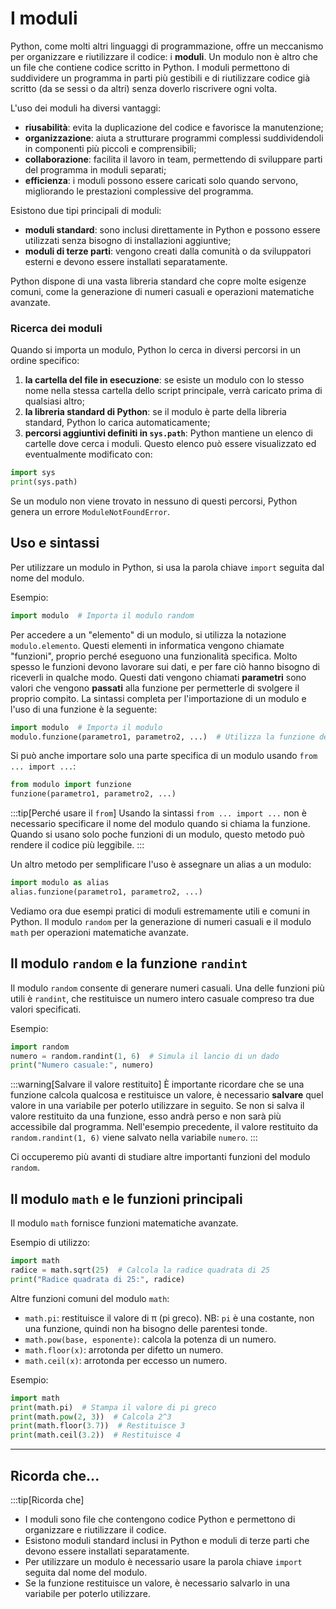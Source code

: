 # I moduli

Python, come molti altri linguaggi di programmazione, offre un meccanismo per organizzare e riutilizzare il codice: i **moduli**. Un modulo non è altro che un file che contiene codice scritto in Python. I moduli permettono di suddividere un programma in parti più gestibili e di riutilizzare codice già scritto (da se sessi o da altri) senza doverlo riscrivere ogni volta.

L'uso dei moduli ha diversi vantaggi:
- **riusabilità**: evita la duplicazione del codice e favorisce la manutenzione;
- **organizzazione**: aiuta a strutturare programmi complessi suddividendoli in componenti più piccoli e comprensibili;
- **collaborazione**: facilita il lavoro in team, permettendo di sviluppare parti del programma in moduli separati;
- **efficienza**: i moduli possono essere caricati solo quando servono, migliorando le prestazioni complessive del programma.

Esistono due tipi principali di moduli:
- **moduli standard**: sono inclusi direttamente in Python e possono essere utilizzati senza bisogno di installazioni aggiuntive;
- **moduli di terze parti**: vengono creati dalla comunità o da sviluppatori esterni e devono essere installati separatamente.

Python dispone di una vasta libreria standard che copre molte esigenze comuni, come la generazione di numeri casuali e operazioni matematiche avanzate.

### Ricerca dei moduli
Quando si importa un modulo, Python lo cerca in diversi percorsi in un ordine specifico:
1. **la cartella del file in esecuzione**: se esiste un modulo con lo stesso nome nella stessa cartella dello script principale, verrà caricato prima di qualsiasi altro;
2. **la libreria standard di Python**: se il modulo è parte della libreria standard, Python lo carica automaticamente;
3. **percorsi aggiuntivi definiti in `sys.path`**: Python mantiene un elenco di cartelle dove cerca i moduli. Questo elenco può essere visualizzato ed eventualmente modificato con:

```python
import sys
print(sys.path)
```

Se un modulo non viene trovato in nessuno di questi percorsi, Python genera un errore `ModuleNotFoundError`.

## Uso e sintassi

Per utilizzare un modulo in Python, si usa la parola chiave `import` seguita dal nome del modulo.

Esempio:
```python
import modulo  # Importa il modulo random
```

Per accedere a un "elemento" di un modulo, si utilizza la notazione `modulo.elemento`. Questi elementi in informatica vengono chiamate "funzioni", proprio perché eseguono una funzionalità specifica. Molto spesso le funzioni devono lavorare sui dati, e per fare ciò hanno bisogno di riceverli in qualche modo. Questi dati vengono chiamati **parametri** sono valori che vengono **passati** alla funzione per permetterle di svolgere il proprio compito. La sintassi completa per l'importazione di un modulo e l'uso di una funzione è la seguente:
```python
import modulo  # Importa il modulo
modulo.funzione(parametro1, parametro2, ...)  # Utilizza la funzione del modulo
```

Si può anche importare solo una parte specifica di un modulo usando `from ... import ...`:
```python
from modulo import funzione
funzione(parametro1, parametro2, ...)
```
:::tip[Perché usare il `from`]
Usando la sintassi `from ... import ...` non è necessario specificare il nome del modulo quando si chiama la funzione. Quando si usano solo poche funzioni di un modulo, questo metodo può rendere il codice più leggibile.
:::

Un altro metodo per semplificare l'uso è assegnare un alias a un modulo:
```python
import modulo as alias
alias.funzione(parametro1, parametro2, ...)
```
Vediamo ora due esempi pratici di moduli estremamente utili e comuni in Python. Il modulo `random` per la generazione di numeri casuali e il modulo `math` per operazioni matematiche avanzate.

## Il modulo `random` e la funzione `randint`

Il modulo `random` consente di generare numeri casuali. Una delle funzioni più utili è `randint`, che restituisce un numero intero casuale compreso tra due valori specificati.

Esempio:
```python
import random
numero = random.randint(1, 6)  # Simula il lancio di un dado
print("Numero casuale:", numero)
```
:::warning[Salvare il valore restituito]
È importante ricordare che se una funzione calcola qualcosa e restituisce un valore, è necessario **salvare** quel valore in una variabile per poterlo utilizzare in seguito. Se non si salva il valore restituito da una funzione, esso andrà perso e non sarà più accessibile dal programma. Nell'esempio precedente, il valore restituito da `random.randint(1, 6)` viene salvato nella variabile `numero`.
:::

Ci occuperemo più avanti di studiare altre importanti funzioni del modulo `random`.

## Il modulo `math` e le funzioni principali

Il modulo `math` fornisce funzioni matematiche avanzate.

Esempio di utilizzo:
```python
import math
radice = math.sqrt(25)  # Calcola la radice quadrata di 25
print("Radice quadrata di 25:", radice)
```

Altre funzioni comuni del modulo `math`:
- `math.pi`: restituisce il valore di π (pi greco). NB: `pi` è una costante, non una funzione, quindi non ha bisogno delle parentesi tonde.
- `math.pow(base, esponente)`: calcola la potenza di un numero.
- `math.floor(x)`: arrotonda per difetto un numero.
- `math.ceil(x)`: arrotonda per eccesso un numero.

Esempio:
```python
import math
print(math.pi)  # Stampa il valore di pi greco
print(math.pow(2, 3))  # Calcola 2^3
print(math.floor(3.7))  # Restituisce 3
print(math.ceil(3.2))  # Restituisce 4
```
---
## Ricorda che...
:::tip[Ricorda che]
- I moduli sono file che contengono codice Python e permettono di organizzare e riutilizzare il codice.
- Esistono moduli standard inclusi in Python e moduli di terze parti che devono essere installati separatamente.
- Per utilizzare un modulo è necessario usare la parola chiave `import` seguita dal nome del modulo.
- Se la funzione restituisce un valore, è necessario salvarlo in una variabile per poterlo utilizzare.